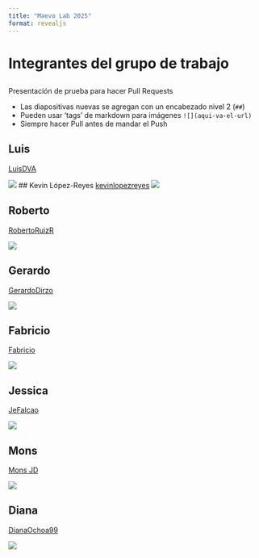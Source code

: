 ```yaml
---
title: "Maevo Lab 2025"
format: revealjs
---
```


# Integrantes del grupo de trabajo

## 

Presentación de prueba para hacer Pull Requests

-   Las diapositivas nuevas se agregan con un encabezado nivel 2 (`##`)
-   Pueden usar 'tags' de markdown para imágenes `![](aqui-va-el-url)`
-   Siempre hacer Pull antes de mandar el Push

## Luis

[LuisDVA](https://github.com/luisDVA)

![](https://www.logan.qld.gov.au/logan/images/greaterglidernew.png)
## Kevin López-Reyes
[kevinlopezreyes](https://github.com/kevinlopezreyes)
![](https://inaturalist-open-data.s3.amazonaws.com/photos/116147972/original.jpeg)


## Roberto

[RobertoRuizR](https://github.com/RobertoRuizR)

![](https://upload.wikimedia.org/wikipedia/commons/1/13/Molossus_currentium.jpg)

## Gerardo

[GerardoDirzo](https://github.com/GerardoDirzo)

![](https://static.inaturalist.org/photos/1338072/large.jpg)

## Fabricio

[Fabricio](https://github.com/fabro)

![](https://static.inaturalist.org/photos/3701640/medium.jpg)

## Jessica

[JeFalcao](https://github.com/JeFalcao)  

![](https://i.ytimg.com/vi/-Uzvc81BNp4/sddefault.jpg)

## Mons

[Mons JD](https://github.com/M-Juarez20)  

![](https://img.freepik.com/premium-photo/flat-2d-illustration-cute-animal_759095-94804.jpg)



## Diana

[DianaOchoa99](https://github.com/DianaOchoa99)

![](images/coco.jpeg)

